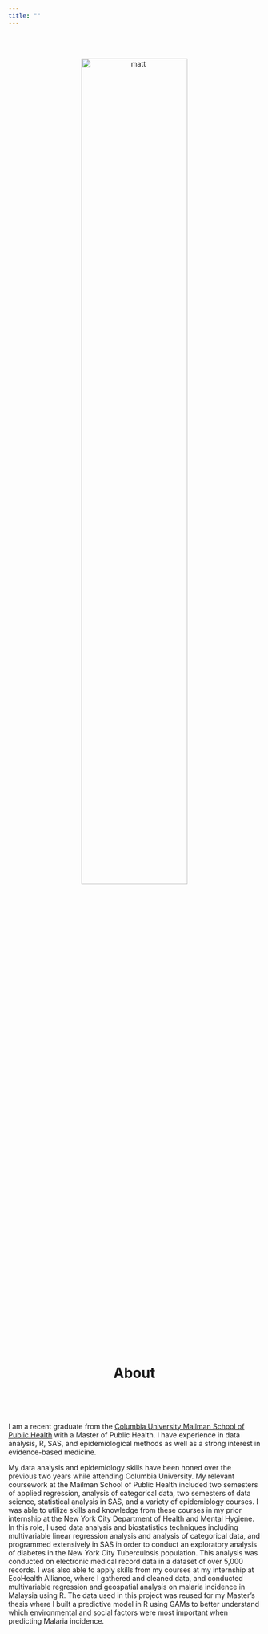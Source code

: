 ```yaml
---
title: ""
---
```

<center>

<br>
<br>

<img src="images/headshot_circular.png" alt="matt" style="width:65%">

<br>

# __About__

<br>

</center>
<left>

<br>


I am a recent graduate from the [Columbia University Mailman School of Public Health](http://www.mailman.columbia.edu/) with a Master of Public Health. I have experience in data analysis, R, SAS, and epidemiological methods as well as a strong interest in evidence-based medicine.

My data analysis and epidemiology skills have been honed over the previous two years while attending Columbia University. My relevant coursework at the Mailman School of Public Health included two semesters of applied regression, analysis of categorical data, two semesters of data science, statistical analysis in SAS, and a variety of epidemiology courses. I was able to utilize skills and knowledge from these courses in my prior internship at the New York City Department of Health and Mental Hygiene. In this role, I used data analysis and biostatistics techniques including multivariable linear regression analysis and analysis of categorical data, and programmed extensively in SAS in order to conduct an exploratory analysis of diabetes in the New York City Tuberculosis population. This analysis was conducted on electronic medical record data in a dataset of over 5,000 records. I was also able to apply skills from my courses at my internship at EcoHealth Alliance, where I gathered and cleaned data, and conducted multivariable regression and geospatial analysis on malaria incidence in Malaysia using R. The data used in this project was reused for my Master’s thesis where I built a predictive model in R using GAMs to better understand which environmental and social factors were most important when predicting Malaria incidence.
